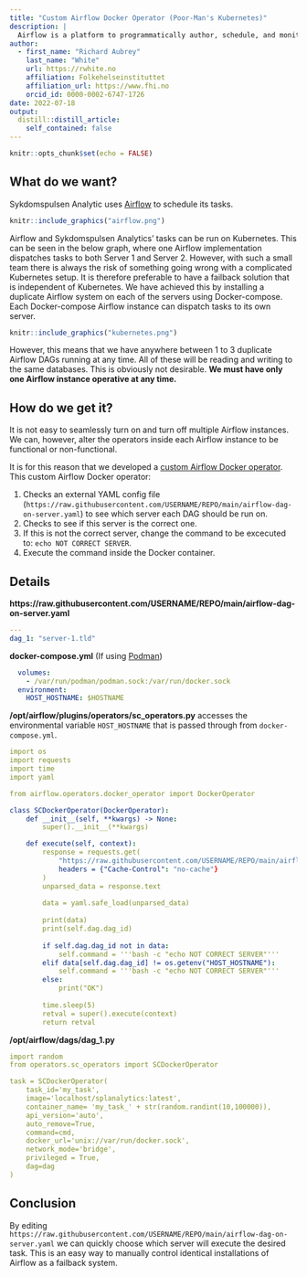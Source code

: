 ```yaml
---
title: "Custom Airflow Docker Operator (Poor-Man's Kubernetes)"
description: |
  Airflow is a platform to programmatically author, schedule, and monitor workflows data. Operators are the main building blocks that encapsulate logic to do a unit of work. We have created a custom Airflow operator that 1) checks a remote YAML file and 2) then takes a decision to do one of two actions. This allows us to create a "poor-man's Kubernetes".
author:
  - first_name: "Richard Aubrey"
    last_name: "White"
    url: https://rwhite.no
    affiliation: Folkehelseinstituttet
    affiliation_url: https://www.fhi.no
    orcid_id: 0000-0002-6747-1726
date: 2022-07-18
output:
  distill::distill_article:
    self_contained: false
---
```


```r
knitr::opts_chunk$set(echo = FALSE)
```

## What do we want?

Sykdomspulsen Analytic uses [Airflow](https://airflow.apache.org/) to schedule its tasks.

```r
knitr::include_graphics("airflow.png")
```

Airflow and Sykdomspulsen Analytics' tasks can be run on Kubernetes. This can be seen in the below graph, where one Airflow implementation dispatches tasks to both Server 1 and Server 2. However, with such a small team there is always the risk of something going wrong with a complicated Kubernetes setup. It is therefore preferable to have a failback solution that is independent of Kubernetes. We have achieved this by installing a duplicate Airflow system on each of the servers using Docker-compose. Each Docker-compose Airflow instance can dispatch tasks to its own server.

```r
knitr::include_graphics("kubernetes.png")
```

However, this means that we have anywhere between 1 to 3 duplicate Airflow DAGs running at any time. All of these will be reading and writing to the same databases. This is obviously not desirable. **We must have only one Airflow instance operative at any time.**

## How do we get it?

It is not easy to seamlessly turn on and turn off multiple Airflow instances. We can, however, alter the operators inside each Airflow instance to be functional or non-functional.

It is for this reason that we developed a [custom Airflow Docker operator](https://airflow.apache.org/docs/apache-airflow/stable/howto/custom-operator.html). This custom Airflow Docker operator:

1. Checks an external YAML config file (`https://raw.githubusercontent.com/USERNAME/REPO/main/airflow-dag-on-server.yaml`) to see which server each DAG should be run on.
2. Checks to see if this server is the correct one.
3. If this is not the correct server, change the command to be excecuted to: `echo NOT CORRECT SERVER`.
4. Execute the command inside the Docker container. 

## Details

**https://raw.githubusercontent.com/USERNAME/REPO/main/airflow-dag-on-server.yaml**

```.yaml
---
dag_1: "server-1.tld"
```

**docker-compose.yml** (If using [Podman](https://podman.io/))

```.yaml
  volumes:
    - /var/run/podman/podman.sock:/var/run/docker.sock
  environment:
    HOST_HOSTNAME: $HOSTNAME
```

**/opt/airflow/plugins/operators/sc_operators.py** accesses the environmental variable `HOST_HOSTNAME` that is passed through from `docker-compose.yml`.

```.yaml
import os
import requests
import time
import yaml

from airflow.operators.docker_operator import DockerOperator

class SCDockerOperator(DockerOperator):
    def __init__(self, **kwargs) -> None:
        super().__init__(**kwargs)

    def execute(self, context):
        response = requests.get(
            "https://raw.githubusercontent.com/USERNAME/REPO/main/airflow-dag-on-server.yaml",
            headers = {"Cache-Control": "no-cache"}
        )
        unparsed_data = response.text
    
        data = yaml.safe_load(unparsed_data)
        
        print(data)
        print(self.dag.dag_id)
        
        if self.dag.dag_id not in data:
            self.command = '''bash -c "echo NOT CORRECT SERVER"'''
        elif data[self.dag.dag_id] != os.getenv("HOST_HOSTNAME"):
            self.command = '''bash -c "echo NOT CORRECT SERVER"'''
        else:
            print("OK")
        
        time.sleep(5)
        retval = super().execute(context)
        return retval
```

**/opt/airflow/dags/dag_1.py**

```.yaml
import random
from operators.sc_operators import SCDockerOperator

task = SCDockerOperator(
    task_id='my_task',
    image='localhost/splanalytics:latest',
    container_name= 'my_task_' + str(random.randint(10,100000)),
    api_version='auto',
    auto_remove=True,
    command=cmd,
    docker_url='unix://var/run/docker.sock',
    network_mode='bridge',
    privileged = True,
    dag=dag
)
```

## Conclusion

By editing `https://raw.githubusercontent.com/USERNAME/REPO/main/airflow-dag-on-server.yaml` we can quickly choose which server will execute the desired task. This is an easy way to manually control identical installations of Airflow as a failback system.
